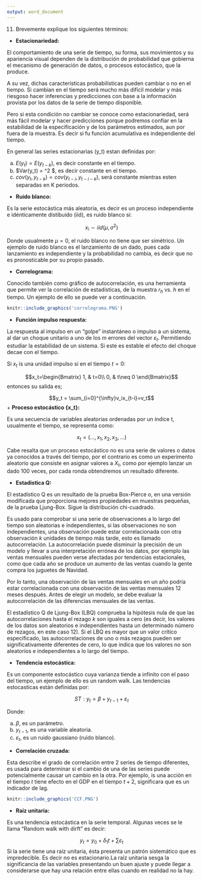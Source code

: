 ```yaml
---
output: word_document
---
```


11.	Brevemente explique los siguientes términos: 

+ **Estacionariedad:**

El comportamiento de una serie de tiempo, su forma, sus movimientos y su apariencia visual dependen de la distribución de probabilidad que gobierna el mecanismo de generación de datos, o procesos estocástico, que la produce. 

A su vez, dichas características probabilísticas pueden cambiar o no en el tiempo. Si cambian en el tiempo será mucho más difícil modelar y más riesgoso hacer inferencias y predicciones con base a la información provista por los datos de la serie de tiempo disponible. 

Pero si esta condición no cambiar se conoce como estacionariedad, será más fácil modelar y hacer predicciones porque podremos confiar en la estabilidad de la especificación y de los parámetros estimados, aun por fuera de la muestra. Es decir si fu función acumulativa es independiente del tiempo.

En general las series estacionarias (y_t) estan definidas por:

a. $E(y_t) = E(y_{t-k})$, es decir constante en el tiempo.
b. $Var(y_t) = \sigma^2 $, es decir constante en el tiempo.
c. $cov(y_t,y_{t-k}) = cov(y_{t-i},y_{t-i-k})$, será constante mientras esten separadas en K periodos.

+ **Ruido blanco:**

Es la serie estocástica más aleatoria, es decir es un proceso independiente e idénticamente distibuido (iid), es ruido blanco si:

$$x_i \sim iid(\mu,\sigma^2)$$

Donde usualmente $\mu = 0$, el ruido blanco no tiene que ser simétrico. Un ejemplo de ruido blanco es el lanzamiento de un dado, pues cada lanzamiento es independiente y la probabilidad no cambia, es decir que no es pronosticable por su propio pasado.

+ **Correlograma:** 

Conocido también como gráfico de autocorrelación, es una herramienta que permite ver la correlación de estadisticas,  de la muestra $r_h$ vs. $h$ en el tiempo. Un ejemplo de ello se puede ver a continuación.

```r
knitr::include_graphics('correlograma.PNG')
```

+ **Función impulso respuesta:** 

La respuesta al impulso en un "golpe" instantáneo o impulso a un sistema, al dar un choque unitario a uno de los $m$ errores del vector $\varepsilon_t$. Permitiendo estudiar la estabilidad de un sistema. Si este es estable el efecto del choque decae con el tiempo.

Si $x_t$ is una unidad impulso si en el tiempo $t=0$:

$$x_t=\begin{Bmatrix}
1, & t=0\\ 
0, & t\neq 0
\end{Bmatrix}$$
entonces su salida es;

$$y_t = \sum_{i=0}^{\infty}v_ix_{t-i}=v_t$$
+ **Proceso estocástico {x_t}:** 

Es una secuencia de variables aleatorias ordenadas por un índice t, usualmente el tiempo, se representa como:


$${x_t}=(...,x_1,x_2,x_3,...)$$


Cabe resalta que un proceso estocástico no es una serie de valores o datos ya conocidos a través del tiempo, por el contrario es como un experimento aleatorio que consiste en asignar valores a $X_t$, como por ejemplo lanzar un dado 100 veces, por cada ronda obtendremos un resultado diferente.

+ **Estadistica Q:** 

El estadístico Q es un resultado de la prueba Box-Pierce o, en una versión modificada que proporciona mejores propiedades en muestras pequeñas, de la prueba Ljung-Box. Sigue la distribución chi-cuadrado. 

Es usado para comprobar si una serie de observaciones a lo largo del tiempo son aleatorias e independientes, si las observaciones no son independientes, una observación puede estar correlacionada con otra observación $k$ unidades de tiempo más tarde, esto es llamado autocorrelación. La autocorrelación puede disminuir la precisión de un modelo y llevar a una interpretación errónea de los datos, por ejemplo  las ventas mensuales pueden verse afectadas por tendencias estacionales, como que cada año se produce un aumento de las ventas cuando la gente compra los juguetes de Navidad.

Por lo tanto, una observación de las ventas mensuales en un año podría estar correlacionada con una observación de las ventas mensuales 12 meses después. Antes de elegir un modelo, se debe evaluar la autocorrelación de las diferencias mensuales de las ventas.

El estadístico Q de Ljung-Box (LBQ) comprueba la hipótesis nula de que las autocorrelaciones hasta el rezago $k$ son iguales a cero (es decir, los valores de los datos son aleatorios e independientes hasta un determinado número de rezagos, en este caso 12). Si el LBQ es mayor que un valor crítico especificado, las autocorrelaciones de uno o más rezagos pueden ser significativamente diferentes de cero, lo que indica que los valores no son aleatorios e independientes a lo largo del tiempo.

+ **Tendencia estocástica:** 

Es un componente estocástico cuya varianza tiende
a infinito con el paso  del tiempo, un ejemplo de ello es un random walk. Las tendencias estocasticas están definidas por:

$$ST: y_t = \beta + y_{t-1}+\varepsilon_t$$

Donde:

a. $\beta$, es un parámetro.
b. $y_{t-1}$, es una variable aleatoria.
c. $\varepsilon_t$, es un ruido gaussiano (ruido blanco).

+ **Correlación cruzada:** 

Esta describe el grado de correlación entre 2 series de tiempo diferentes, es usada para determinar si el cambio de una de las series puede potencialmente causar un cambio en la otra. Por ejemplo, is una acción en el tiempo $t$ tiene efecto en el GDP en el tiempo $t+2$, significara que es un indicador de lag.

```r
knitr::include_graphics('CCF.PNG')
```

+ **Raíz unitaria:**  

Es una tendencia estocástica en la serie temporal. Algunas veces se le llama “Random walk with dirft” es decir: 

$$y_t = y_0 +\delta_1t + \sum\varepsilon_t$$
Si la serie tiene una raíz unitaria, ésta presenta un patrón sistemático que es impredecible. Es decir no es estacionario.La raíz unitaria sesga la significancia de las variables presentando un buen ajuste y puede llegar a considerarse que hay una relación entre ellas cuando en realidad no la hay.